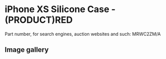 # iPhone XS Silicone Case - (PRODUCT)RED

Part number, for search engines, auction websites and such: MRWC2ZM/A

## Image gallery

<div style={{ width: "768px" }}>
  <GalleryComponent
    images={[
      {
        original: "/everysource/MRWC2",
        thumbnail: "/everypreview/MRWC2",
      },
      {
        original: "/everysource/MRWC2_AV1_GOLD",
        thumbnail: "/everypreview/MRWC2_AV1_GOLD",
      },
      {
        original: "/everysource/MRWC2_AV1_SILVER",
        thumbnail: "/everypreview/MRWC2_AV1_SILVER",
      },
      {
        original: "/everysource/MRWC2_AV1_SPACE_GRAY",
        thumbnail: "/everypreview/MRWC2_AV1_SPACE_GRAY",
      },
      {
        original: "/everysource/MRWC2_AV2",
        thumbnail: "/everypreview/MRWC2_AV2",
      }
    ]}
  />
</div>